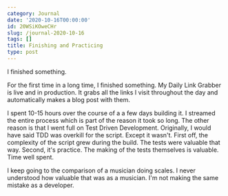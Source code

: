 ```yaml
---
category: Journal
date: '2020-10-16T00:00:00'
id: 20WSiKOweCHr
slug: /journal-2020-10-16
tags: []
title: Finishing and Practicing
type: post
---
```


I finished something. 

For the first time in a long time, I finished something. My Daily Link Grabber is live and in production. It grabs all the links I visit throughout the day and automatically makes a blog post with them. 

I spent 10-15 hours over the course of a a few days building it. I streamed the entire process which is part of the reason it took so long. The other reason is that I went full on Test Driven Development. Originally, I would have said TDD was overkill for the script. Except it wasn't. First off, the complexity of the script grew during the build. The tests were valuable that way. Second, it's practice. The making of the tests themselves is valuable. Time well spent.

I keep going to the comparison of a musician doing scales. I never understood how valuable that was as a musician. I'm not making the same mistake as a developer.
